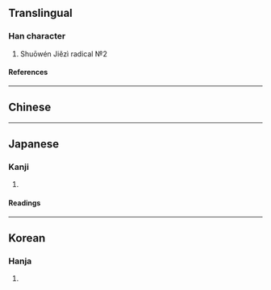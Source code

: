 {{character info/new}}
{{also|⊥|⟂|亠}}
==Translingual==

===Han character===
{{Han char|rn=1|rad=一|as=01|sn=2|four=20100|canj=LM|ids=⿱丨一}}

# Shuōwén Jiězì radical №2

====References====
{{Han ref|kx=0076.010|dkj=00007|dj=0137.020|hdz=10003.010|uh=4E04}}

----

==Chinese==
{{zh-see|上|v}}

----

==Japanese==

===Kanji===
{{ja-kanji|grade=uc|rs=一01}}

# {{alternative form of|上|lang=ja}}

====Readings====
{{ja-readings
|on=しょう, じょう
|kun=うえ-, かみ-
}}

----

==Korean==

===Hanja===
{{ko-hanja|hangeul=상|rv=sang|mr=sang|y=sang|eumhun=위|ehrv=wi|ehmr=wi|ehy=wi}}

# {{alternative form of|lang=ko|上}}